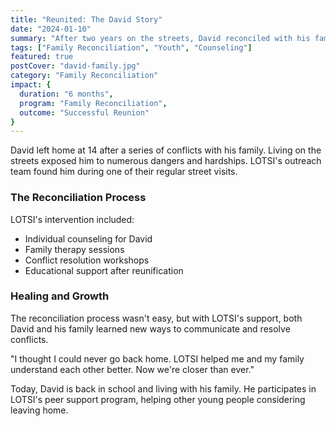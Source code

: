 ```yaml
---
title: "Reunited: The David Story"
date: "2024-01-10"
summary: "After two years on the streets, David reconciled with his family through LOTSI's intervention and support programs."
tags: ["Family Reconciliation", "Youth", "Counseling"]
featured: true
postCover: "david-family.jpg"
category: "Family Reconciliation"
impact: {
  duration: "6 months",
  program: "Family Reconciliation",
  outcome: "Successful Reunion"
}
---
```


<CustomImage src='david-family.jpg' alt='David reunited with his family'/>

David left home at 14 after a series of conflicts with his family. Living on the streets exposed him to numerous dangers and hardships. LOTSI's outreach team found him during one of their regular street visits.

### The Reconciliation Process

LOTSI's intervention included:
- Individual counseling for David
- Family therapy sessions
- Conflict resolution workshops
- Educational support after reunification

### Healing and Growth

The reconciliation process wasn't easy, but with LOTSI's support, both David and his family learned new ways to communicate and resolve conflicts.

<Quote>
"I thought I could never go back home. LOTSI helped me and my family understand each other better. Now we're closer than ever."
</Quote>

Today, David is back in school and living with his family. He participates in LOTSI's peer support program, helping other young people considering leaving home.
